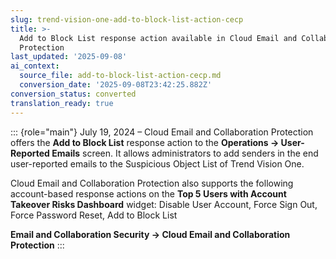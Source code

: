 ```yaml
---
slug: trend-vision-one-add-to-block-list-action-cecp
title: >-
  Add to Block List response action available in Cloud Email and Collaboration
  Protection
last_updated: '2025-09-08'
ai_context:
  source_file: add-to-block-list-action-cecp.md
  conversion_date: '2025-09-08T23:42:25.882Z'
conversion_status: converted
translation_ready: true
---
```


::: {role="main"}
July 19, 2024 – Cloud Email and Collaboration Protection offers the **Add to Block List** response action to the **Operations → User-Reported Emails** screen. It allows administrators to add senders in the end user-reported emails to the Suspicious Object List of Trend Vision One.

Cloud Email and Collaboration Protection also supports the following account-based response actions on the **Top 5 Users with Account Takeover Risks Dashboard** widget: Disable User Account, Force Sign Out, Force Password Reset, Add to Block List

**Email and Collaboration Security → Cloud Email and Collaboration Protection**
:::
